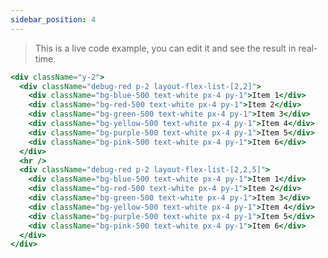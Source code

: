 ```yaml
---
sidebar_position: 4
---
```


> This is a live code example, you can edit it and see the result in real-time.

```jsx live
<div className="y-2">
  <div className="debug-red p-2 layout-flex-list-[2,2]">
    <div className="bg-blue-500 text-white px-4 py-1">Item 1</div>
    <div className="bg-red-500 text-white px-4 py-1">Item 2</div>
    <div className="bg-green-500 text-white px-4 py-1">Item 3</div>
    <div className="bg-yellow-500 text-white px-4 py-1">Item 4</div>
    <div className="bg-purple-500 text-white px-4 py-1">Item 5</div>
    <div className="bg-pink-500 text-white px-4 py-1">Item 6</div>
  </div>
  <hr />
  <div className="debug-red p-2 layout-flex-list-[2,2,5]">
    <div className="bg-blue-500 text-white px-4 py-1">Item 1</div>
    <div className="bg-red-500 text-white px-4 py-1">Item 2</div>
    <div className="bg-green-500 text-white px-4 py-1">Item 3</div>
    <div className="bg-yellow-500 text-white px-4 py-1">Item 4</div>
    <div className="bg-purple-500 text-white px-4 py-1">Item 5</div>
    <div className="bg-pink-500 text-white px-4 py-1">Item 6</div>
  </div>
</div>
```

